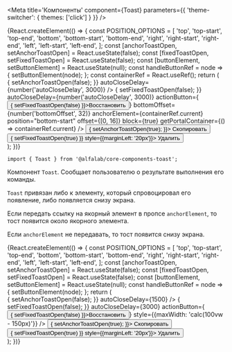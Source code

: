 

<Meta
    title='Компоненты'
    component={Toast}
    parameters={{ 'theme-switcher': { themes: ['click'] } }}
/>

<!-- Canvas -->

<Story name='Toast'>
    {React.createElement(() => {
        const POSITION_OPTIONS = [
            'top',
            'top-start',
            'top-end',
            'bottom',
            'bottom-start',
            'bottom-end',
            'right',
            'right-start',
            'right-end',
            'left',
            'left-start',
            'left-end',
        ];
        const [anchorToastOpen, setAnchorToastOpen] = React.useState(false);
        const [fixedToastOpen, setFixedToastOpen] = React.useState(false);
        const [buttonElement, setButtonElement] = React.useState(null);
        const handleButtonRef = node => {
            setButtonElement(node);
        };
        const containerRef = React.useRef();
        return (
            <div
                style={{
                    width: '100vw',
                    height: '100vh',
                    display: 'flex',
                    justifyContent: 'center',
                    alignItems: 'center',
                    boxSizing: 'border-box'
                }}
            >
                <div
                    ref={containerRef}
                    style={{
                        position: 'relative',
                        padding: '100px',
                        border: '1px dashed black'
                    }}
                >
                    <Toast
                        open={anchorToastOpen}
                        anchorElement={buttonElement}
                        position={select('position', POSITION_OPTIONS, 'left')}
                        offset={[number('offset[0]', 0), number('offset[1]', 8)]}
                        badge={select('badge', ['negative', 'positive', 'attention', undefined], 'positive')}
                        title={text('title', 'Скопировано')}
                        hasCloser={boolean('hasCloser', true)}
                        block={boolean('block', false)}
                        onClose={() => { setAnchorToastOpen(false); }}
                        autoCloseDelay={number('autoCloseDelay', 3000)}
                    />
                    <Toast
                        open={fixedToastOpen}
                        badge={select('badge', ['negative', 'positive', 'attention', undefined], 'positive')}
                        title="Ваша карта удалена"
                        hasCloser={boolean('hasCloser', true)}
                        block={boolean('block', false)}
                        onClose={() => { setFixedToastOpen(false); }}
                        autoCloseDelay={number('autoCloseDelay', 3000)}
                        actionButton={<Button size="s" view="ghost" onClick={() => { setFixedToastOpen(false) }}>Восстановить</Button>}
                        bottomOffset={number('bottomOffset', 32)}
                        anchorElement={containerRef.current}
                        position="bottom-start"
                        offset={[0, 16]}
                        block={true}
                        getPortalContainer={() => containerRef.current}
                    />
                    <Button ref={handleButtonRef} onClick={() => { setAnchorToastOpen(true); }}>
                        Скопировать
                    </Button>
                    <Button onClick={() => { setFixedToastOpen(true) }} style={{marginLeft: '20px'}}>
                        Удалить
                    </Button>
                </div>
            </div>
        );
    })}
</Story>

<!-- Docs -->

<ComponentHeader
    name='Toast'
    version={version}
    package={name}
    stage={2}
    design='https://www.figma.com/file/KlFOLLkKO8rtvvQE3RXuhq/Click-Library?node-id=15915%3A56409'
/>

```tsx
import { Toast } from '@alfalab/core-components-toast';
```

Компонент `Toast`. Cообщает пользователю о результате выполнения его команды.

`Toast` привязан либо к элементу, который спровоцировал его появление, либо появляется снизу экрана.

Если передать ссылку на якорный элемент в пропсе `anchorElement`, то тост появится около якорного элемента.

Если `anchorElement` не передавать, то тост появится снизу экрана.

<Preview>
    {React.createElement(() => {
        const POSITION_OPTIONS = [
            'top',
            'top-start',
            'top-end',
            'bottom',
            'bottom-start',
            'bottom-end',
            'right',
            'right-start',
            'right-end',
            'left',
            'left-start',
            'left-end',
        ];
        const [anchorToastOpen, setAnchorToastOpen] = React.useState(false);
        const [fixedToastOpen, setFixedToastOpen] = React.useState(false);
        const [buttonElement, setButtonElement] = React.useState(null);
        const handleButtonRef = node => {
            setButtonElement(node);
        };
        return (
            <div
                style={{
                    width: '100%',
                    height: '50vh',
                    display: 'flex',
                    justifyContent: 'center',
                    alignItems: 'flex-start',
                    padding: '200px',
                    boxSizing: 'border-box'
                }}
            >
                <Toast
                    open={anchorToastOpen}
                    anchorElement={buttonElement}
                    position="left"
                    offset={[0, 8]}
                    badge="positive"
                    title="Скопировано"
                    hasCloser={false}
                    block={false}
                    onClose={() => { setAnchorToastOpen(false); }}
                    autoCloseDelay={1500}
                />
                <Toast
                    open={fixedToastOpen}
                    badge="positive"
                    title="Ваша карта удалена"
                    hasCloser={true}
                    block={true}
                    onClose={() => { setFixedToastOpen(false); }}
                    autoCloseDelay={3000}
                    actionButton={<Button size="s" view="ghost" onClick={() => { setFixedToastOpen(false) }}>Восстановить</Button>}
                    style={{maxWidth: 'calc(100vw - 150px)'}}
                />
                <Button ref={handleButtonRef} onClick={() => { setAnchorToastOpen(true); }}>
                    Скопировать
                </Button>
                <Button onClick={() => { setFixedToastOpen(true) }} style={{marginLeft: '20px'}}>
                    Удалить
                </Button>
            </div>
        );
    })}
</Preview>

<Props of={Toast} />
